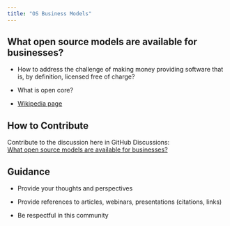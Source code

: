 ```yaml
---
title: "OS Business Models"
---
```


## What open source models are available for businesses?

-   How to address the challenge of making money providing software that is, by definition, licensed free of charge?

-   What is open core?

-   [Wikipedia page](https://en.wikipedia.org/wiki/Business_models_for_open-source_software){target="_blank"}

## How to Contribute

Contribute to the discussion here in GitHub Discussions:\
[What open source models are available for businesses?](https://github.com/phuse-org/OSTCDA/discussions/16){target="_blank"}

## Guidance

-   Provide your thoughts and perspectives

-   Provide references to articles, webinars, presentations (citations, links)

-   Be respectful in this community


